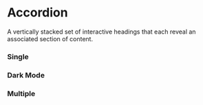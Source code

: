 
<Meta of={AccordionStories} />

# Accordion

<p className="italic">
  A vertically stacked set of interactive headings that each reveal an associated section of content.
</p>

<RadixDocs componentName="accordion" />

### Single

<Canvas of={AccordionStories.Default} />

### Dark Mode

<Canvas of={AccordionStories.DarkMode} className="canvas-dark" />

### Multiple

<Canvas of={AccordionStories.Multiple} />
